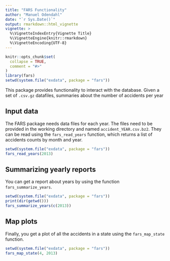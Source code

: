 ```yaml
---
title: "FARS Functionality"
author: "Manuel Odendahl"
date: "`r Sys.Date()`"
output: rmarkdown::html_vignette
vignette: >
  %\VignetteIndexEntry{Vignette Title}
  %\VignetteEngine{knitr::rmarkdown}
  %\VignetteEncoding{UTF-8}
---
```


```r
knitr::opts_chunk$set(
  collapse = TRUE,
  comment = "#>"
)
library(fars)
setwd(system.file("exdata", package = "fars"))
```

This package provides functionality to interact with the \href{Fatality Analysis Reporting System}{https://www.nhtsa.gov/research-data/fatality-analysis-reporting-system-fars} database.
Given a set of `.csv.gz` datafiles, summaries about the number of accidents per year

## Input data

The FARS package needs data files for each year.
The files need to be provided in the working directory and named `accident_YEAR.csv.bz2`.
They can be read using the `fars_read_years` function, which returns a list of accidents counts by month and year.

```r
setwd(system.file("exdata", package = "fars"))
fars_read_years(2013)
```

## Summarizing yearly reports

You can get a report about years by using the function `fars_summarize_years`.

```r
setwd(system.file("exdata", package = "fars"))
print(dir(getwd()))
fars_summarize_years(c(2013))
```

## Map plots

Finally, you get a plot of all the accidents in a state using the `fars_map_state` function.

```r
setwd(system.file("exdata", package = "fars"))
fars_map_state(4, 2013)
```

